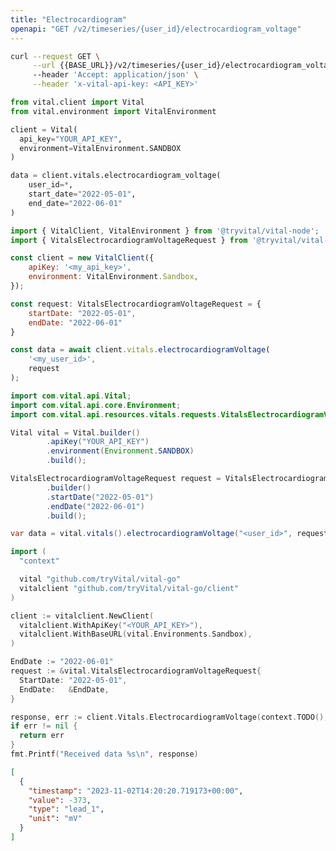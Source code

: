 ```yaml
---
title: "Electrocardiogram"
openapi: "GET /v2/timeseries/{user_id}/electrocardiogram_voltage"
---
```


<RequestExample>

```bash cURL
curl --request GET \
     --url {{BASE_URL}}/v2/timeseries/{user_id}/electrocardiogram_voltage?start_date="2022-05-01"&end_date="2022-06-01" \
     --header 'Accept: application/json' \
     --header 'x-vital-api-key: <API_KEY>'
```

```python Python
from vital.client import Vital
from vital.environment import VitalEnvironment

client = Vital(
  api_key="YOUR_API_KEY",
  environment=VitalEnvironment.SANDBOX
)

data = client.vitals.electrocardiogram_voltage(
    user_id=*,
    start_date="2022-05-01",
    end_date="2022-06-01"
)
```

```javascript Node
import { VitalClient, VitalEnvironment } from '@tryvital/vital-node';
import { VitalsElectrocardiogramVoltageRequest } from '@tryvital/vital-node/api/resources/vitals';

const client = new VitalClient({
    apiKey: '<my_api_key>',
    environment: VitalEnvironment.Sandbox,
});

const request: VitalsElectrocardiogramVoltageRequest = {
    startDate: "2022-05-01",
    endDate: "2022-06-01"
}

const data = await client.vitals.electrocardiogramVoltage(
    '<my_user_id>',
    request
);
```

```java Java
import com.vital.api.Vital;
import com.vital.api.core.Environment;
import com.vital.api.resources.vitals.requests.VitalsElectrocardiogramVoltageRequest;

Vital vital = Vital.builder()
        .apiKey("YOUR_API_KEY")
        .environment(Environment.SANDBOX)
        .build();

VitalsElectrocardiogramVoltageRequest request = VitalsElectrocardiogramVoltageRequest
        .builder()
        .startDate("2022-05-01")
        .endDate("2022-06-01")
        .build();

var data = vital.vitals().electrocardiogramVoltage("<user_id>", request);
```

```go Go
import (
  "context"

  vital "github.com/tryVital/vital-go"
  vitalclient "github.com/tryVital/vital-go/client"
)

client := vitalclient.NewClient(
  vitalclient.WithApiKey("<YOUR_API_KEY>"),
  vitalclient.WithBaseURL(vital.Environments.Sandbox),
)

EndDate := "2022-06-01"
request := &vital.VitalsElectrocardiogramVoltageRequest{
  StartDate: "2022-05-01",
  EndDate:   &EndDate,
}

response, err := client.Vitals.ElectrocardiogramVoltage(context.TODO(), "*", request)
if err != nil {
  return err
}
fmt.Printf("Received data %s\n", response)
```

</RequestExample>

<ResponseExample>

```json Response
[
  {
    "timestamp": "2023-11-02T14:20:20.719173+00:00",
    "value": -373,
    "type": "lead_1",
    "unit": "mV"
  }
]
```

</ResponseExample>
